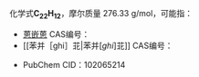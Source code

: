 {{DISPLAYTITLE:C<sub>22</sub>H<sub>12</sub>}}
{{MolFormDisambigNav|C=22|H=12}}
化学式'''C<sub>22</sub>H<sub>12</sub>'''，摩尔质量 276.33 g/mol，可能指：

* [[蒽嵌蒽|蒽嵌蒽]] CAS编号：{{CAS|191-26-4}}
* [[苯并［ghi］苝|苯并[''ghi'']苝]] CAS编号：{{CAS|191-24-2}}
* {{le|三角烯|Triangulene}} PubChem CID：102065214

{{MolFormDisambig}}